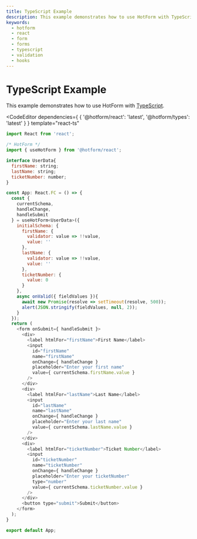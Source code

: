 ```yaml
---
title: TypeScript Example
description: This example demonstrates how to use HotForm with TypeScript.
keywords:
  - hotform
  - react
  - form
  - forms
  - typescript
  - validation
  - hooks
---
```


# TypeScript Example

This example demonstrates how to use HotForm with <a href="https://www.typescriptlang.org/" rel="noreferrer" target="_blank">TypeScript</a>.

<CodeEditor
  dependencies={ {
    '@hotform/react': 'latest',
    '@hotform/types': 'latest'
  } }
  template="react-ts"
>

```js App.tsx active
import React from 'react';

/* HotForm */
import { useHotForm } from '@hotform/react';

interface UserData{
  firstName: string;
  lastName: string;
  ticketNumber: number;
}

const App: React.FC = () => {
  const {
    currentSchema,
    handleChange,
    handleSubmit
  } = useHotForm<UserData>({
    initialSchema: {
      firstName: {
        validator: value => !!value,
        value: ''
      },
      lastName: {
        validator: value => !!value,
        value: ''
      },
      ticketNumber: {
        value: 0
      }
    },
    async onValid({ fieldValues }){
      await new Promise(resolve => setTimeout(resolve, 500));
      alert(JSON.stringify(fieldValues, null, 2));
    }
  });
  return (
    <form onSubmit={ handleSubmit }>
      <div>
        <label htmlFor="firstName">First Name</label>
        <input
          id="firstName"
          name="firstName"
          onChange={ handleChange }
          placeholder="Enter your first name"
          value={ currentSchema.firstName.value }
        />
      </div>
      <div>
        <label htmlFor="lastName">Last Name</label>
        <input
          id="lastName"
          name="lastName"
          onChange={ handleChange }
          placeholder="Enter your last name"
          value={ currentSchema.lastName.value }
        />
      </div>
      <div>
        <label htmlFor="ticketNumber">Ticket Number</label>
        <input
          id="ticketNumber"
          name="ticketNumber"
          onChange={ handleChange }
          placeholder="Enter your ticketNumber"
          type="number"
          value={ currentSchema.ticketNumber.value }
        />
      </div>
      <button type="submit">Submit</button>
    </form>
  );
}

export default App;
```

</CodeEditor>
